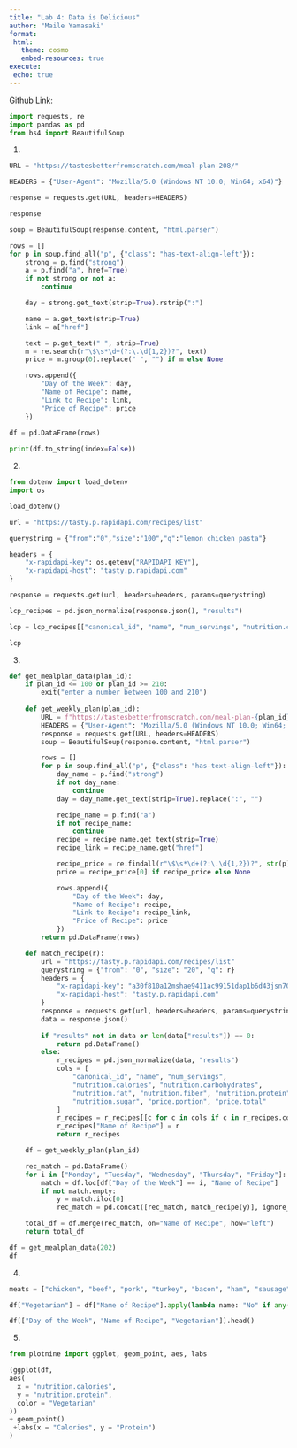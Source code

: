 ```yaml
---
title: "Lab 4: Data is Delicious"
author: "Maile Yamasaki"
format:
 html:
   theme: cosmo
   embed-resources: true
execute:
 echo: true
---
```

Github Link: 

```python
import requests, re
import pandas as pd
from bs4 import BeautifulSoup
```

1.
```python
URL = "https://tastesbetterfromscratch.com/meal-plan-208/"

HEADERS = {"User-Agent": "Mozilla/5.0 (Windows NT 10.0; Win64; x64)"}

response = requests.get(URL, headers=HEADERS)

response
```

```python
soup = BeautifulSoup(response.content, "html.parser")

rows = []
for p in soup.find_all("p", {"class": "has-text-align-left"}):
    strong = p.find("strong")               
    a = p.find("a", href=True)             
    if not strong or not a:
        continue

    day = strong.get_text(strip=True).rstrip(":")

    name = a.get_text(strip=True)
    link = a["href"]

    text = p.get_text(" ", strip=True)
    m = re.search(r"\$\s*\d+(?:\.\d{1,2})?", text)
    price = m.group(0).replace(" ", "") if m else None

    rows.append({
        "Day of the Week": day,
        "Name of Recipe": name,
        "Link to Recipe": link,
        "Price of Recipe": price
    })
    
df = pd.DataFrame(rows)

print(df.to_string(index=False))
```

2. 
```python
from dotenv import load_dotenv
import os

load_dotenv()

url = "https://tasty.p.rapidapi.com/recipes/list"

querystring = {"from":"0","size":"100","q":"lemon chicken pasta"}

headers = {
    "x-rapidapi-key": os.getenv("RAPIDAPI_KEY"),
    "x-rapidapi-host": "tasty.p.rapidapi.com"
}

response = requests.get(url, headers=headers, params=querystring)

lcp_recipes = pd.json_normalize(response.json(), "results")

lcp = lcp_recipes[["canonical_id", "name", "num_servings", "nutrition.calories", "nutrition.carbohydrates", "nutrition.fat", "nutrition.fiber", "nutrition.protein", "nutrition.sugar", "price.portion", "price.total"]]

lcp
```

3. 
```python
def get_mealplan_data(plan_id): 
    if plan_id <= 100 or plan_id >= 210:
        exit("enter a number between 100 and 210")
        
    def get_weekly_plan(plan_id):
        URL = f"https://tastesbetterfromscratch.com/meal-plan-{plan_id}/"
        HEADERS = {"User-Agent": "Mozilla/5.0 (Windows NT 10.0; Win64; x64)"}
        response = requests.get(URL, headers=HEADERS)
        soup = BeautifulSoup(response.content, "html.parser")

        rows = []
        for p in soup.find_all("p", {"class": "has-text-align-left"}):
            day_name = p.find("strong")
            if not day_name:
                continue
            day = day_name.get_text(strip=True).replace(":", "")

            recipe_name = p.find("a")
            if not recipe_name:
                continue
            recipe = recipe_name.get_text(strip=True)
            recipe_link = recipe_name.get("href")

            recipe_price = re.findall(r"\$\s*\d+(?:\.\d{1,2})?", str(p))
            price = recipe_price[0] if recipe_price else None

            rows.append({
                "Day of the Week": day,
                "Name of Recipe": recipe,
                "Link to Recipe": recipe_link,
                "Price of Recipe": price
            })
        return pd.DataFrame(rows)

    def match_recipe(r):
        url = "https://tasty.p.rapidapi.com/recipes/list"
        querystring = {"from": "0", "size": "20", "q": r}
        headers = {
            "x-rapidapi-key": "a30f810a12mshae9411ac99151dap1b6d43jsn701a23bb8000",
            "x-rapidapi-host": "tasty.p.rapidapi.com"
        }
        response = requests.get(url, headers=headers, params=querystring)
        data = response.json()
        
        if "results" not in data or len(data["results"]) == 0:
            return pd.DataFrame()
        else:
            r_recipes = pd.json_normalize(data, "results")
            cols = [
                "canonical_id", "name", "num_servings",
                "nutrition.calories", "nutrition.carbohydrates",
                "nutrition.fat", "nutrition.fiber", "nutrition.protein",
                "nutrition.sugar", "price.portion", "price.total"
            ]
            r_recipes = r_recipes[[c for c in cols if c in r_recipes.columns]]
            r_recipes["Name of Recipe"] = r
            return r_recipes

    df = get_weekly_plan(plan_id)

    rec_match = pd.DataFrame()
    for i in ["Monday", "Tuesday", "Wednesday", "Thursday", "Friday"]:
        match = df.loc[df["Day of the Week"] == i, "Name of Recipe"]
        if not match.empty:
            y = match.iloc[0]
            rec_match = pd.concat([rec_match, match_recipe(y)], ignore_index=True)

    total_df = df.merge(rec_match, on="Name of Recipe", how="left")
    return total_df
```
```python
df = get_mealplan_data(202)
df
```

4.
```python
meats = ["chicken", "beef", "pork", "turkey", "bacon", "ham", "sausage", "steak", "lamb", "fish", "salmon", "tuna", "shrimp", "crab", "lobster", "pepperoni", "prosciutto", "chorizo", "meatball"]

df["Vegetarian"] = df["Name of Recipe"].apply(lambda name: "No" if any(meat in name.lower() for meat in meats) else "Yes")

df[["Day of the Week", "Name of Recipe", "Vegetarian"]].head()
```

5. 
```python
from plotnine import ggplot, geom_point, aes, labs

(ggplot(df,
aes(
  x = "nutrition.calories",
  y = "nutrition.protein",
  color = "Vegetarian"
))
+ geom_point()
 +labs(x = "Calories", y = "Protein")
)
```